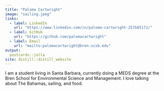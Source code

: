 ```yaml
---
title: "Paloma Cartwright"
image: "sailing.jpeg"
links:
  - label: LinkedIn
    url: "https://www.linkedin.com/in/paloma-cartwright-257b85171/"
  - label: GitHub
    url: "https://github.com/palomacartwright"
  - label: Email
    url: "mailto:palomacartwright@bren.ucsb.edu"
output:
  postcards::jolla
site: distill::distill_website
---
```

 
I am a student living in Santa Barbara, currently doing a MEDS degree at the Bren School for Environmental Science and Management. I love talking about The Bahamas, sailing, and food.
